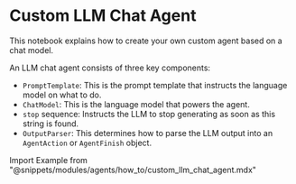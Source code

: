 # Custom LLM Chat Agent

This notebook explains how to create your own custom agent based on a chat model.

An LLM chat agent consists of three key components:

- `PromptTemplate`: This is the prompt template that instructs the language model on what to do.
- `ChatModel`: This is the language model that powers the agent.
- `stop` sequence: Instructs the LLM to stop generating as soon as this string is found.
- `OutputParser`: This determines how to parse the LLM output into an `AgentAction` or `AgentFinish` object.

Import Example from "@snippets/modules/agents/how_to/custom_llm_chat_agent.mdx"

<Example/>
